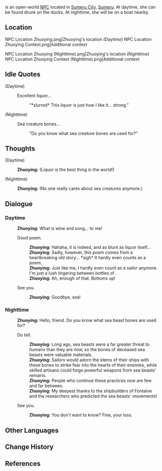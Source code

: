 {{Character Infobox
|type             = Open-World NPC
|image            = NPC Zhuoying.png
|region           = Sumeru
|region2          = Liyue <!-- inferred -->
|location         = Sumeru
|affiliation      = 
|title            = Sailor
|ancestry         = <!-- Clan/family -->
|father           = 
|mother           = 
|spouse           = 
|sibling          = 
|child            = 
|relative         = 
|voiceEN          = [http://www.laurenmayfield.com/ Lauren Mayfield]<ref name="Lauren Mayfield 2">Lauren Mayfield: [https://laurenmayfield.com/files/LaurenMayfield_Resume.pdf EN VA's Resume] ([https://web.archive.org/web/20230704230916/https://laurenmayfield.com/files/LaurenMayfield_Resume.pdf Archived])</ref>
|voiceCN          = 
|voiceJP          = 
|dialoguereward   = 
}}
{{Lang|'''Zhuoying'''|zh=卓英|zh_rm=Zhuōyīng}} is an open-world [[NPC]] located in [[Sumeru City]], [[Sumeru]]. At daytime, she can be found drunk on the docks. At nighttime, she will be on a boat nearby.

==Location==
<gallery>
NPC Location Zhuoying.png|Zhuoying's location ''(Daytime)''
NPC Location Zhuoying Context.png|Additional context

NPC Location Zhuoying (Nighttime).png|Zhuoying's location ''(Nighttime)''
NPC Location Zhuoying Context (Nighttime).png|Additional context
</gallery>
<!--
==Profile==
''(To be added.)''

===Appearance===
''(To be added.)''

==Quests and Events==
{{Quests and Events}}
-->
==Idle Quotes==
{{Dialogue Start}}
;(Daytime)
:{{DIcon|Idle}} Excellent liquor...
::{{A|VO Zhuoying 01.ogg}} "*slurred* This liquor is just how I like it... strong."

;(Nighttime)
:{{DIcon|Idle}} Sea creature bones...
::{{A|VO Zhuoying 02.ogg}} "Do you know what sea creature bones are used for?"
{{Dialogue End}}

==Thoughts==
{{All Schemes to Know Explanation|name=Zhouying}}
{{Dialogue Start}}
;(Daytime)
:{{A|VO Zhuoying All Schemes to Know 01.ogg}} '''Zhuoying:''' (Liquor is the best thing in the world!)

;(Nighttime)
:{{A|VO Zhuoying All Schemes to Know 02.ogg}} '''Zhuoying:''' (No one really cares about sea creatures anymore.)
{{Dialogue End}}

==Dialogue==
===Daytime===
{{Dialogue Start}}
:'''Zhuoying:''' What is wine and song... to me!
:{{DIcon}} Good poem.
::'''Zhuoying:''' Hahaha, it is indeed, and as blunt as liquor itself...
::'''Zhuoying:''' Sadly, however, this poem comes from a heartbreaking old story... *sigh* It hardly even counts as a poem.
::'''Zhuoying:''' Just like me, I hardly even count as a sailor anymore. I'm just a lush lingering between bottles of {{sic|liqour}}.
::'''Zhuoying:''' Ah, enough of that. Bottoms up!
:{{DIcon}} See you.
::'''Zhuoying:''' Goodbye, sea!
{{Dialogue End}}

===Nighttime===
{{Dialogue Start}}
:'''Zhuoying:''' Hello, friend. Do you know what sea beast bones are used for?
:{{DIcon}} Do tell.
::'''Zhuoying:''' Long ago, sea beasts were a far greater threat to humans than they are now, so the bones of deceased sea beasts were valuable materials.
::'''Zhuoying:''' Sailors would adorn the stems of their ships with these bones to strike fear into the hearts of their enemies, while skilled artisans could forge powerful weapons from sea beasts' remains.
::'''Zhuoying:''' People who continue these practices now are few and far between.
::'''Zhuoying:''' My deepest thanks to the shipbuilders of Fontaine and the researchers who predicted the sea beasts' movements!
:{{DIcon}} See you.
::'''Zhuoying:''' You don't want to know? Fine, your loss.
{{Dialogue End}}
<!--
==Event Dialogue==
===Event Name===
{{Dialogue Start}}
:'''{{subst:PAGENAME}}:'''
{{Dialogue End}}

==Trivia==
* 
-->
==Other Languages==
{{Other Languages
|default_hidden = 1
|en      = Zhuoying
|zhs     = 卓英
|zhs_rm  = Zhuōyīng
|zht     = 卓英
|zht_rm  = Zhuōyīng
|ja      = 卓英
|ja_rm   = Takuei{{Assumed}}
|ko      = 탁영
|ko_rm   = Takyeong
|es      = Zhuoying
|fr      = Zhuoying
|ru      = Чжо Ин
|th      = Zhuoying
|vi      = Zhuoying
|de      = Zhuoying
|id      = Zhuoying
|pt      = Zhuoying
|tr      = Zhuoying
|it      = Zhuoying
}}

==Change History==
{{Change History|3.0}}

==References==
{{Reflist}}